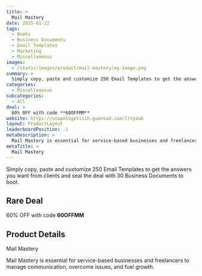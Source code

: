 ```yaml
---
title: >
  Mail Mastery
date: 2025-01-22
tags:
  - Books
  - Business Documents
  - Email Templates
  - Marketing
  - Miscellaneous
images:
  - /static/images/product/mail-mastery/og-image.png
summary: >
  Simply copy, paste and customize 250 Email Templates to get the answers you want from clients and seal the deal with 30 Business Documents to boot.
categories:
  - Miscellaneous
subcategories:
  - All
deal: >
  60% OFF with code **60OFFMM**
website: https://unapologeticih.gumroad.com/l/nyzwb
layout: ProductLayout
leaderboardPosition: -1
metaDescription: >
  Mail Mastery is essential for service-based businesses and freelancers to manage communication, overcome issues, and fuel growth.
metaTitle: >
  Mail Mastery
---
```

Simply copy, paste and customize 250 Email Templates to get the answers you want from clients and seal the deal with 30 Business Documents to boot.

## Rare Deal

60% OFF with code **60OFFMM**

## Product Details

Mail Mastery

Mail Mastery is essential for service-based businesses and freelancers to manage communication, overcome issues, and fuel growth.
